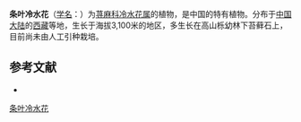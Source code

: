 {{Speciesbox
| name = 条叶冷水花
| status = 
| status_system = 
| image =
| genus = Pilea
| species = linearifolia
| authority = C. J. Chen
}}

'''条叶冷水花'''（[[学名|学名]]：{{lang|la|''Pilea linearifolia''}}）为[[荨麻科|荨麻科]][[冷水花属|冷水花属]]的植物，是中国的特有植物。分布于[[中国大陆|中国大陆]]的[[西藏|西藏]]等地，生长于海拔3,100米的地区，多生长在高山栎幼林下苔藓石上，目前尚未由人工引种栽培。

== 参考文献 ==
<div class="references-small">
* {{cite web | url = http://www.swplant.csdb.cn/eflora/View/search/chs_contents.aspx?CPNI=CPNI-015-09045 | title = 条叶冷水花 Pilea linearifolia C. J. Chen | work = 中国植物物种信息数据库 | author = 中国科学院昆明植物研究 | access-date = 2012-08-15 | archive-url = https://web.archive.org/web/20160304132437/http://www.swplant.csdb.cn/eflora/View/search/chs_contents.aspx?CPNI=CPNI-015-09045 | archive-date = 2016-03-04 | dead-url = yes }}
</div>
{{Taxonbar|from=Q11099698}}

[[Category:冷水花属|条叶冷水花]]


{{植物小作品}}